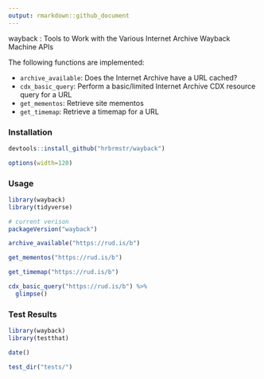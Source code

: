 ```yaml
---
output: rmarkdown::github_document
---
```


wayback : Tools to Work with the Various Internet Archive Wayback Machine APIs

The following functions are implemented:

- `archive_available`:	Does the Internet Archive have a URL cached?
- `cdx_basic_query`:	Perform a basic/limited Internet Archive CDX resource query for a URL
- `get_mementos`:	Retrieve site mementos
- `get_timemap`:	Retrieve a timemap for a URL

### Installation

```r
devtools::install_github("hrbrmstr/wayback")
```

```r
options(width=120)
```

### Usage

```r
library(wayback)
library(tidyverse)

# current verison
packageVersion("wayback")

archive_available("https://rud.is/b")

get_mementos("https://rud.is/b")

get_timemap("https://rud.is/b")

cdx_basic_query("https://rud.is/b") %>% 
  glimpse()
```

### Test Results

```r
library(wayback)
library(testthat)

date()

test_dir("tests/")
```
